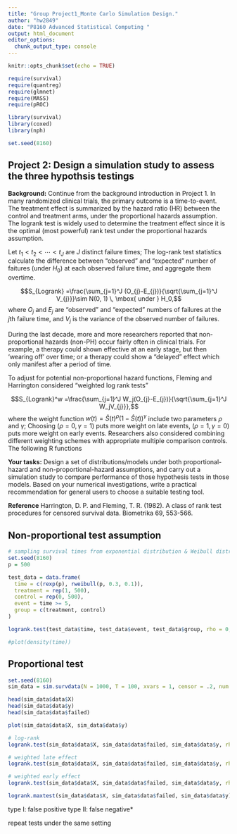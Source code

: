 ```yaml
---
title: "Group Project1_Monte Carlo Simulation Design."
author: "hw2849"
date: "P8160 Advanced Statistical Computing "
output: html_document
editor_options: 
  chunk_output_type: console
---
```


```r
knitr::opts_chunk$set(echo = TRUE)

require(survival)
require(quantreg)
require(glmnet)
require(MASS)
require(pROC)

library(survival)
library(coxed)
library(nph)

set.seed(8160)
```


\begin{description}

\item[Project 2] Design a simulation study to assess the three hypothesis testings]

\end{description}


## Project 2: Design a simulation study to assess the three hypothsis testings 


**Background:** Continue from the background introduction in Project 1. 
In many randomized clinical trials, the primary outcome is a time-to-event. The treatment effect is summarized by the hazard ratio (HR) between the control and treatment arms, under the proportional hazards assumption.  The logrank test is widely used to determine the treatment effect since it is the optimal (most powerful) rank test under the proportional hazards assumption. 

Let $t_1<t_2<\cdots<t_J$ are $J$ distinct failure times; The log-rank test statistics calculate the difference between "observed" and "expected" number of faitures (under $H_0$) at each observed failure time, and aggregate them overtime.

$$S_{Logrank} =\frac{\sum_{j=1}^J (O_{j}-E_{j})}{\sqrt{\sum_{j=1}^J V_{j}}}\sim N(0, 1) \, \mbox{ under } H_0,$$
where $O_j$ and $E_j$ are "observed" and "expected" numbers of failures at the $j$th failure time, and $V_{j}$ is the variance of the observed number of failures.


During the last decade, more and more researchers reported that non-proportional hazards (non-PH) occur fairly often in clinical trials. For example, a therapy could shown effective at an early stage, but then ‘wearing off’ over time; or a therapy could show a "delayed" effect which only manifest after a period of time. 

To adjust for potential non-proportional hazard functions, Fleming and Harrington considered "weighted log rank tests" 

$$S_{Logrank}^w =\frac{\sum_{j=1}^J W_j(O_{j}-E_{j})}{\sqrt{\sum_{j=1}^J W_jV_{j}}},$$
where the weight function  $w(t)=\widehat{S}(t)^\rho (1-\widehat{S}(t))^\gamma$ include two parameters $\rho$ and $\gamma$; Choosing $(\rho=0, \gamma=1)$ puts more weight on late events, $(\rho=1, \gamma=0)$ puts more weight on early events. Researchers also considered combining different weighting schemes with appropriate multiple comparison controls. The following R functions 


**Your tasks:**  Design a set of distributions/models under both proportional-hazard and non-proportional-hazard assumptions, and carry out a simulation study to compare performance of those hypothesis tests in those models. Based on your numerical investigations, write a practical recommendation for general users to choose a suitable testing tool.  


**Reference**
Harrington, D. P. and Fleming, T. R. (1982). A class of rank test procedures for censored survival data. Biometrika 69, 553-566.

## Non-proportional test assumption

```r
# sampling survival times from exponential distribution & Weibull distribution
set.seed(8160)
p = 500

test_data = data.frame(
  time = c(rexp(p), rweibull(p, 0.3, 0.1)),
  treatment = rep(1, 500),
  control = rep(0, 500),
  event = time >= 5,
  group = c(treatment, control)
)

logrank.test(test_data$time, test_data$event, test_data$group, rho = 0, gamma = 0)

#plot(density(time))

```

## Proportional test

```r
set.seed(8160)
sim_data = sim.survdata(N = 1000, T = 100, xvars = 1, censor = .2, num.data.frames = 1) # simulating data

head(sim_data$data$X)
head(sim_data$data$y) 
head(sim_data$data$failed)

plot(sim_data$data$X, sim_data$data$y)

```


```r
# log-rank
logrank.test(sim_data$data$X, sim_data$data$failed, sim_data$data$y, rho = 0, gamma = 0)

# weighted late effect
logrank.test(sim_data$data$X, sim_data$data$failed, sim_data$data$y, rho = 0, gamma = 1)

# weighted early effect 
logrank.test(sim_data$data$X, sim_data$data$failed, sim_data$data$y, rho = 1, gamma = 0)

logrank.maxtest(sim_data$data$X, sim_data$data$failed, sim_data$data$y)
```


type I: false positive 
type II: false negative*

repeat tests under the same setting 

